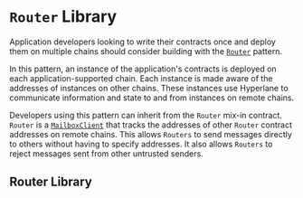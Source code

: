 
# `Router` Library

Application developers looking to write their contracts once and deploy them on multiple chains should consider building with the [`Router`](https://github.com/hyperlane-xyz/hyperlane-monorepo/blob/v3/solidity/contracts/client/Router.sol) pattern.

In this pattern, an instance of the application's contracts is deployed on each application-supported chain. Each instance is made aware of the addresses of instances on other chains. These instances use Hyperlane to communicate information and state to and from instances on remote chains.

<RouterDiagram />

Developers using this pattern can inherit from the `Router` mix-in contract. `Router` is a [`MailboxClient`](./mailboxclient.mdx) that tracks the addresses of other `Router` contract addresses on remote chains. This allows `Routers` to send messages directly to others without having to specify addresses. It also allows `Routers` to reject messages sent from other untrusted senders.

## Router Library

```solidity file=<rootDir>/node_modules/@hyperlane-xyz/core/contracts/client/Router.sol

```
